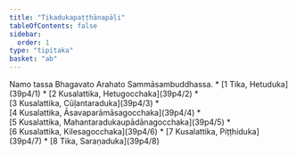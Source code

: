 ```yaml
---
title: "Tikadukapaṭṭhānapāḷi"
tableOfContents: false
sidebar:
  order: 1
type: "tipitaka"
basket: "ab"
---
```


<Paragraph number="1" type="center">
Namo tassa Bhagavato Arahato Sammāsambuddhassa.

</Paragraph>

<TableOfContents>
* [1 Tika, Hetuduka](39p4/1)
* [2 Kusalattika, Hetugocchaka](39p4/2)
* [3 Kusalattika, Cūḷantaraduka](39p4/3)
* [4 Kusalattika, Āsavaparāmāsagocchaka](39p4/4)
* [5 Kusalattika, Mahantaradukaupādānagocchaka](39p4/5)
* [6 Kusalattika, Kilesagocchaka](39p4/6)
* [7 Kusalattika, Piṭṭhiduka](39p4/7)
* [8 Tika, Saraṇaduka](39p4/8)
</TableOfContents>
